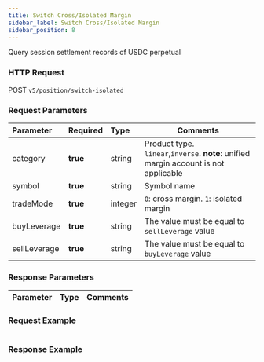 ```yaml
---
title: Switch Cross/Isolated Margin
sidebar_label: Switch Cross/Isolated Margin
sidebar_position: 8
---
```


Query session settlement records of USDC perpetual

### HTTP Request
POST `v5/position/switch-isolated`

### Request Parameters
| Parameter | Required | Type | Comments|
|:----- |:-------|:-----|------ |
|category |**true** |string |Product type. `linear`,`inverse`. **note**: unified margin account is not applicable |
|symbol |**true** |string |Symbol name |
|tradeMode |**true** |integer |`0`: cross margin. `1`: isolated margin |
|buyLeverage |**true** |string |The value must be equal to `sellLeverage` value|
|sellLeverage |**true** |string |The value must be equal to `buyLeverage` value|

### Response Parameters
| Parameter | Type | Comments|
|:----- |:-----|----- |

### Request Example

<Tabs>
<TabItem value="console" label="Console">

```http
```

</TabItem>
</Tabs>

### Response Example

<Tabs>
<TabItem value="js linear" label="linear">

```javascript

```
</TabItem>
</Tabs>